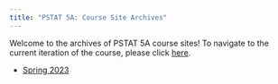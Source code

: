 ```yaml
---
title: "PSTAT 5A: Course Site Archives"
---
```


Welcome to the archives of PSTAT 5A course sites! To navigate to the current iteration of the course, please click [here](pstat5a.github.io).

-   <a href="Spring23/index2.qmd" target="_blank">Spring 2023</a>
